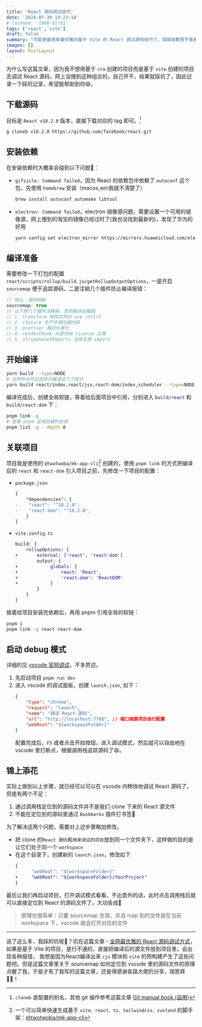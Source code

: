 ```yaml
---
title: 'React 源码调试技巧'
date: '2024-07-30 19:23:18'
# lastmod: '1900-01-01'
tags: ['react','vite']
draft: false
summary: "可能是最简单最优雅的基于 Vite 的 React 调试源码技巧了，保姆级教程不看看？👻"
images: []
layout: PostLayout
---
```


为什么写这篇文章，因为我不想用基于 `cra` 创建的项目而是基于 `vite` 创建的项目去调试 React 源码，网上没搜到这种组合的，自己开干，结果就踩坑了，因此记录一下踩坑记录，希望能帮助到你😄。

## 下载源码

目标是 `React v18.2.0` 版本，直接下载对应的 tag 即可。[^1]

```sh
g cloneb v18.2.0 https://github.com/facebook/react.git
```

## 安装依赖

在安装依赖时大概率会碰到以下问题🐞：

 - `gifsicle: Command failed`，因为 React 的依赖包中依赖了 `autoconf` 这个包，先使用 `homebrew` 安装（macos,win我就不清楚了）
    ```sh
    brew install autoconf automake libtool
    ```
- `electron: Command failed`，electron 镜像源问题，需要设置一个可用的镜像源，网上搜到的淘宝的镜像已经过时了(我也没找到最新的)，发现了华为的好用
    ```sh
    yarn config set electron_mirror https://mirrors.huaweicloud.com/electron/
    ```

## 编译准备

需要修改一下打包的配置 `react/scripts/rollup/build.js/getRollupOutputOptions`，一是开启 `sourcemap` 便于追踪源码，二是注销几个插件防止编译报错：

```ts
// 核心：源码映射
sourcemap: true
// 以下把几个插件注释掉，否则编译会报错
// 1. transform 移除文件的 use strict 
// 2. closure 生产环境压缩代码
// 3. prettier 格式化美化
// 4. renderChunk 头部代码 license 之类
// 5. stripUnusedImports 去除无用 import
```

## 开始编译

```sh
yarn build --type=NODE
# 当然你也可以选择只编译这几个部分
yarn build react/index,react/jsx,react-dom/index,scheduler --type=NODE
```

编译完成后，创建全局软链，等着给后面项目中引用，分别进入 `build/react` 和 `build/react-dom` 下：
```sh
pnpm link -g
# 查看 pnpm 全局创建的软链
pnpm list -g --depth 0
```

## 关联项目

项目我是使用的 `@twotwoba/mk-app-cli`[^2] 创建的，使用 `pnpm link` 的方式把编译后的 `react` 和 `react-dom` 引入项目之前，先修改一下项目的配置：
- `package.json`
    ```diff
    {
        "dependencies": {
    -    "react": "^18.2.0",
    -    "react-dom": "^18.2.0",
        }
    }
    ```

- `vite.config.ts`
    ```diff
    build: {
        rollupOptions: {
    +       external: ['react', 'react-dom']
            output: {
    +            globals: {
    +                react: 'React',
    +                'react-dom': 'ReactDOM'
    +            }
            }
        }
    }
    ```

接着给项目安装完依赖后，再用 pnpm 引用全局的软链：
```sh
pnpm i
pnpm link -g react react-dom
```

## 启动 debug 模式

详细的见 [vscode 官网调试](https://code.visualstudio.com/docs/editor/debugging)，不多赘述。

1. 先启动项目 `pnpm run dev`
2. 进入 vscode 的调试面板，创建 `launch.json`, 如下：
    ```json
    {
        "type": "chrome",
        "request": "launch",
        "name": "调试 React 源码",
        "url": "http://localhost:7788", // 端口根据项目自行配置
        "webRoot": "${workspaceFolder}"
    }
    ```
    配置完成后，`F5` 或者点击开始按钮，进入调试模式，然后就可以自由地在 vscode 里打断点，根据调用栈追踪源码了😄。

## 锦上添花

实际上做到以上步骤，就已经可以可以在 vscode 内畅快地调试 React 源码了，但是有两个不足：
1. 通过调用栈定位到的源码文件并不是我们 clone 下来的 React 源文件
2. 不能在定位到的源码里通过 `Bookmarks` 插件打书签🔖

为了解决这两个问题，需要对上述步骤略加修改。

- 把 clone 的`React 源码`和`用来调试的项目`放到同一个文件夹下，这样做的目的是让它们处于同一个 `workspace`
- 在这个目录下，创建新的 `launch.json`，修改如下
   ```diff
   {
   -     "webRoot": "${workspaceFolder}"
   +     "webRoot": "${workspaceFolder}/YourProject"
   }
   ```

最后让我们再启动项目，打开调试模式看看，不出意外的话，此时点击调用栈后就可以直接定位到 React 的源码文件了，大功告成🎉

> 原理也很简单：只要 sourcemap 生效，并且 map 到的文件是在当前 workspace 下，vscode 就会打开对应的文件

---

说了这么多，我踩的坑呢🐶？坑在这篇文章 - [全网最优雅的 React 源码调试方式](https://juejin.cn/post/7126501202866470949)，如果是基于 Vite 的项目，是行不通的，直接把编译后的源文件放到项目里，会出现各种报错，
我想是因为React编译出来 `cjs` 模块和 `vite` 的预构建产生了这些问题吧。但是这篇文章里关于 sourcemap 如何定位到 vscode 里的源码文件的原理点醒了我，于是才有了我写的这篇文章，还是得感谢各路大佬的分享，瑞思拜👮🏻！

[^1]: `cloneb` 是配置的别名，其他 git 操作参考这篇文章 [Git manual book (自用)](https://www.twotwoba.site/blog/git-manual-book)
[^2]: 一个可以简单快速生成基于 `vite、react、ts、tailwindcss、zustand` 的脚手架：[@twotwoba/mk-app-cli](https://github.com/twotwoba/mk-app-cli)